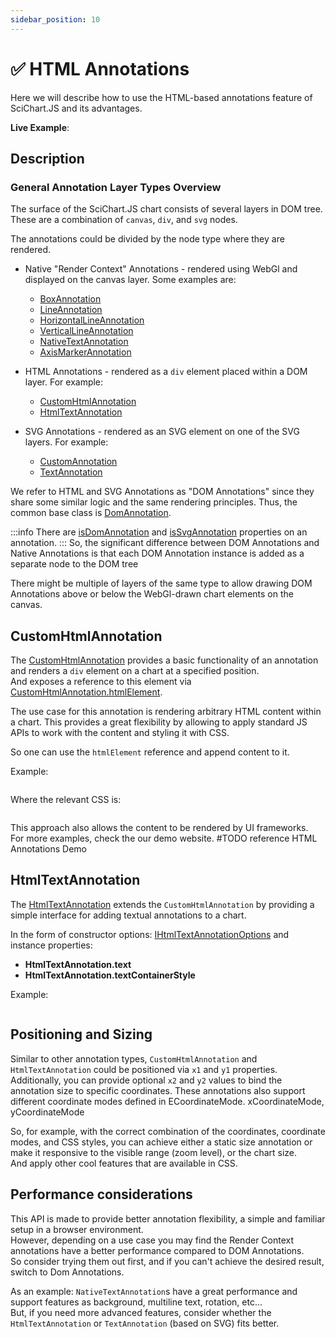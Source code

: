 ```yaml
---
sidebar_position: 10
---
```



# ✅ HTML Annotations

Here we will describe how to use the HTML-based annotations feature of SciChart.JS and its advantages.

**Live Example**:

<ChartPreviewWrapper maxWidth={600} />

## Description

### General Annotation Layer Types Overview

The surface of the SciChart.JS chart consists of several layers in DOM tree.
These are a combination of `canvas`, `div`, and `svg` nodes.

The annotations could be divided by the node type where they are rendered.

- Native "Render Context" Annotations - rendered using WebGl and displayed on the canvas layer.
  Some examples are:

    - [BoxAnnotation](https://www.scichart.com/documentation/js/current/webframe.html#BoxAnnotation.html)
    - [LineAnnotation](https://www.scichart.com/documentation/js/current/webframe.html#LineAnnotation.html)
    - [HorizontalLineAnnotation](https://www.scichart.com/documentation/js/current/webframe.html#HorizontalLineAnnotation.html)
    - [VerticalLineAnnotation](https://www.scichart.com/documentation/js/current/webframe.html#VerticalLineAnnotation.html)
    - [NativeTextAnnotation](https://www.scichart.com/documentation/js/current/webframe.html#NativeTextAnnotation.html)
    - [AxisMarkerAnnotation](https://www.scichart.com/documentation/js/current/webframe.html#AxisMarkerAnnotation.html)

- HTML Annotations - rendered as a `div` element placed within a DOM layer.
  For example:
    - [CustomHtmlAnnotation](https://www.scichart.com/documentation/js/current/webframe.html#CustomAnnotation.html)
    - [HtmlTextAnnotation](https://www.scichart.com/documentation/js/current/webframe.html#TextAnnotation.html)
- SVG Annotations - rendered as an SVG element on one of the SVG layers.
  For example:
    - [CustomAnnotation](https://www.scichart.com/documentation/js/current/webframe.html#CustomAnnotation.html)
    - [TextAnnotation](https://www.scichart.com/documentation/js/current/webframe.html#TextAnnotation.html)

We refer to HTML and SVG Annotations as "DOM Annotations" since they share some similar logic and the same rendering principles. Thus, the common base class is [DomAnnotation](https://www.scichart.com/documentation/js/v4/typedoc/classes/domannotationbase.html).

:::info
There are [isDomAnnotation](https://www.scichart.com/documentation/js/v4/typedoc/classes/annotationbase.html#isdomannotation) and [isSvgAnnotation](https://www.scichart.com/documentation/js/current/typedoc/classes/annotationbase.html#issvgannotation) properties on an annotation.
:::
So, the significant difference between DOM Annotations and Native Annotations
is that each DOM Annotation instance is added as a separate node to the DOM tree

There might be multiple of layers of the same type to allow drawing DOM Annotations above or below the WebGl-drawn chart elements on the canvas.

## CustomHtmlAnnotation

The [CustomHtmlAnnotation](https://www.scichart.com/documentation/js/current/webframe.html#CustomHtmlAnnotation.html) provides a basic functionality of an annotation and renders a `div` element on a chart at a specified position.  
And exposes a reference to this element via [CustomHtmlAnnotation.htmlElement](https://www.scichart.com/documentation/js/v4/typedoc/classes/customhtmlannotation.html#htmlelement).

The use case for this annotation is rendering arbitrary HTML content within a chart.
This provides a great flexibility by allowing to apply standard JS APIs to work with the content and styling it with CSS.

So one can use the `htmlElement` reference and append content to it.

Example:

```ts file=./demo.js start=region_A_start end=region_A_end

```

Where the relevant CSS is:

```css file=./demo.css

```

This approach also allows the content to be rendered by UI frameworks.  
For more examples, check the our demo website. #TODO reference HTML Annotations Demo

## HtmlTextAnnotation

The [HtmlTextAnnotation](https://www.scichart.com/documentation/js/current/webframe.html#HtmlTextAnnotation.html) extends the `CustomHtmlAnnotation` by providing a simple interface for adding textual annotations to a chart.

In the form of constructor options:
[IHtmlTextAnnotationOptions](https://www.scichart.com/documentation/js/current/webframe.html#IHtmlTextAnnotationOptions.html)
and instance properties:

- **HtmlTextAnnotation.text**
- **HtmlTextAnnotation.textContainerStyle**

Example:

```ts file=./demo.js start=region_B_start end=region_B_end

```

## Positioning and Sizing

Similar to other annotation types, `CustomHtmlAnnotation` and `HtmlTextAnnotation` could be positioned via
`x1` and `y1` properties.  
Additionally, you can provide optional `x2` and `y2` values to bind the annotation size to specific coordinates.
These annotations also support different coordinate modes defined in ECoordinateMode.
xCoordinateMode, yCoordinateMode

So, for example, with the correct combination of the coordinates, coordinate modes, and CSS styles, you can achieve either a static size annotation or make it responsive to the visible range (zoom level), or the chart size.  
And apply other cool features that are available in CSS.

## Performance considerations

This API is made to provide better annotation flexibility, a simple and familiar setup in a browser environment.  
However, depending on a use case you may find the Render Context annotations have a better performance compared to DOM Annotations.  
So consider trying them out first, and if you can't achieve the desired result, switch to Dom Annotations.

As an example:
`NativeTextAnnotation`s have a great performance and support features as background, multiline text, rotation, etc...  
But, if you need more advanced features, consider whether the `HtmlTextAnnotation` or `TextAnnotation` (based on SVG) fits better.
